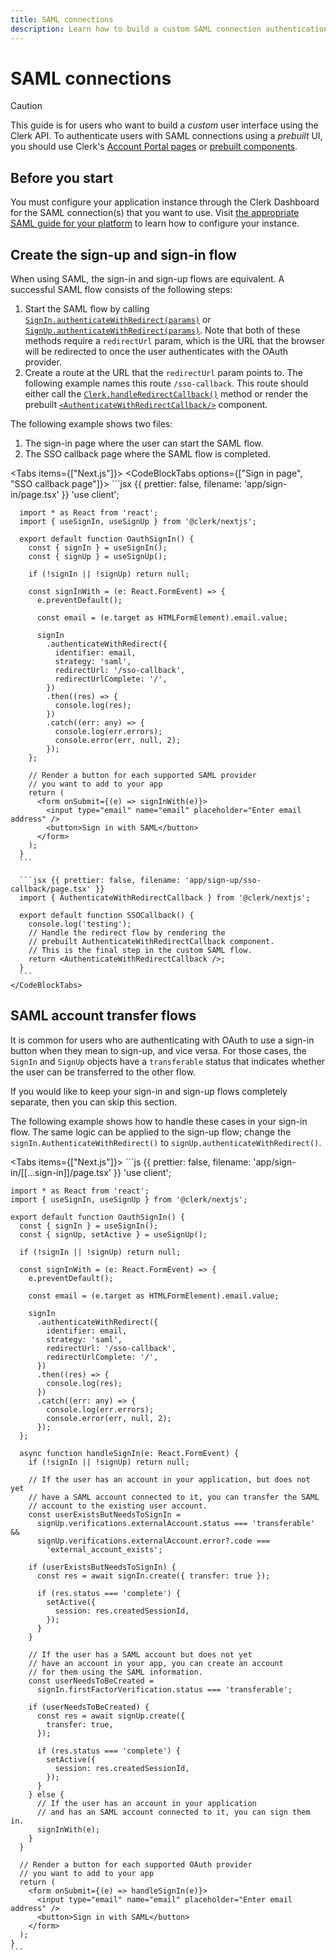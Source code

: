 ```yaml
---
title: SAML connections
description: Learn how to build a custom SAML connection authentication flow using Clerk's API.
---
```


# SAML connections

> [!CAUTION]
> This guide is for users who want to build a _custom_ user interface using the Clerk API. To authenticate users with SAML connections using a _prebuilt_ UI, you should use Clerk's [Account Portal pages](/docs/account-portal/overview) or [prebuilt components](/docs/components/overview).

## Before you start

You must configure your application instance through the Clerk Dashboard for the SAML connection(s) that you want to use. Visit [the appropriate SAML guide for your platform](/docs/authentication/saml/overview) to learn how to configure your instance.

## Create the sign-up and sign-in flow

When using SAML, the sign-in and sign-up flows are equivalent. A successful SAML flow consists of the following steps:

1. Start the SAML flow by calling [`SignIn.authenticateWithRedirect(params)`](/docs/references/javascript/sign-in/authenticate-with#authenticate-with-redirect) or [`SignUp.authenticateWithRedirect(params)`](/docs/references/javascript/sign-up/authenticate-with#authenticate-with-redirect). Note that both of these methods require a `redirectUrl` param, which is the URL that the browser will be redirected to once the user authenticates with the OAuth provider.
1. Create a route at the URL that the `redirectUrl` param points to. The following example names this route `/sso-callback`. This route should either call the [`Clerk.handleRedirectCallback()`](/docs/references/javascript/clerk/handle-navigation#handle-redirect-callback) method or render the prebuilt [`<AuthenticateWithRedirectCallback/>`](/docs/components/control/authenticate-with-callback) component.

The following example shows two files:

1. The sign-in page where the user can start the SAML flow.
1. The SSO callback page where the SAML flow is completed.

<Tabs items={["Next.js"]}>
  <Tab>
    <CodeBlockTabs options={["Sign in page", "SSO callback page"]}>
      ```jsx {{ prettier: false, filename: 'app/sign-in/page.tsx' }}
      'use client';

      import * as React from 'react';
      import { useSignIn, useSignUp } from '@clerk/nextjs';

      export default function OauthSignIn() {
        const { signIn } = useSignIn();
        const { signUp } = useSignUp();

        if (!signIn || !signUp) return null;

        const signInWith = (e: React.FormEvent) => {
          e.preventDefault();

          const email = (e.target as HTMLFormElement).email.value;

          signIn
            .authenticateWithRedirect({
              identifier: email,
              strategy: 'saml',
              redirectUrl: '/sso-callback',
              redirectUrlComplete: '/',
            })
            .then((res) => {
              console.log(res);
            })
            .catch((err: any) => {
              console.log(err.errors);
              console.error(err, null, 2);
            });
        };

        // Render a button for each supported SAML provider
        // you want to add to your app
        return (
          <form onSubmit={(e) => signInWith(e)}>
            <input type="email" name="email" placeholder="Enter email address" />
            <button>Sign in with SAML</button>
          </form>
        );
      }
      ```

      ```jsx {{ prettier: false, filename: 'app/sign-up/sso-callback/page.tsx' }}
      import { AuthenticateWithRedirectCallback } from '@clerk/nextjs';

      export default function SSOCallback() {
        console.log('testing');
        // Handle the redirect flow by rendering the
        // prebuilt AuthenticateWithRedirectCallback component.
        // This is the final step in the custom SAML flow.
        return <AuthenticateWithRedirectCallback />;
      }
      ```
    </CodeBlockTabs>
  </Tab>
</Tabs>

## SAML account transfer flows

It is common for users who are authenticating with OAuth to use a sign-in button when they mean to sign-up, and vice versa. For those cases, the `SignIn` and `SignUp` objects have a `transferable` status that indicates whether the user can be transferred to the other flow.

If you would like to keep your sign-in and sign-up flows completely separate, then you can skip this section.

The following example shows how to handle these cases in your sign-in flow. The same logic can be applied to the sign-up flow; change the `signIn.AuthenticateWithRedirect()` to `signUp.authenticateWithRedirect()`.

<Tabs items={["Next.js"]}>
  <Tab>
    ```js {{ prettier: false, filename: 'app/sign-in/[[...sign-in]]/page.tsx' }}
    'use client';

    import * as React from 'react';
    import { useSignIn, useSignUp } from '@clerk/nextjs';

    export default function OauthSignIn() {
      const { signIn } = useSignIn();
      const { signUp, setActive } = useSignUp();

      if (!signIn || !signUp) return null;

      const signInWith = (e: React.FormEvent) => {
        e.preventDefault();

        const email = (e.target as HTMLFormElement).email.value;

        signIn
          .authenticateWithRedirect({
            identifier: email,
            strategy: 'saml',
            redirectUrl: '/sso-callback',
            redirectUrlComplete: '/',
          })
          .then((res) => {
            console.log(res);
          })
          .catch((err: any) => {
            console.log(err.errors);
            console.error(err, null, 2);
          });
      };

      async function handleSignIn(e: React.FormEvent) {
        if (!signIn || !signUp) return null;

        // If the user has an account in your application, but does not yet
        // have a SAML account connected to it, you can transfer the SAML
        // account to the existing user account.
        const userExistsButNeedsToSignIn =
          signUp.verifications.externalAccount.status === 'transferable' &&
          signUp.verifications.externalAccount.error?.code ===
            'external_account_exists';

        if (userExistsButNeedsToSignIn) {
          const res = await signIn.create({ transfer: true });

          if (res.status === 'complete') {
            setActive({
              session: res.createdSessionId,
            });
          }
        }

        // If the user has a SAML account but does not yet
        // have an account in your app, you can create an account
        // for them using the SAML information.
        const userNeedsToBeCreated =
          signIn.firstFactorVerification.status === 'transferable';

        if (userNeedsToBeCreated) {
          const res = await signUp.create({
            transfer: true,
          });

          if (res.status === 'complete') {
            setActive({
              session: res.createdSessionId,
            });
          }
        } else {
          // If the user has an account in your application
          // and has an SAML account connected to it, you can sign them in.
          signInWith(e);
        }
      }

      // Render a button for each supported OAuth provider
      // you want to add to your app
      return (
        <form onSubmit={(e) => handleSignIn(e)}>
          <input type="email" name="email" placeholder="Enter email address" />
          <button>Sign in with SAML</button>
        </form>
      );
    }
    ```
  </Tab>
</Tabs>
